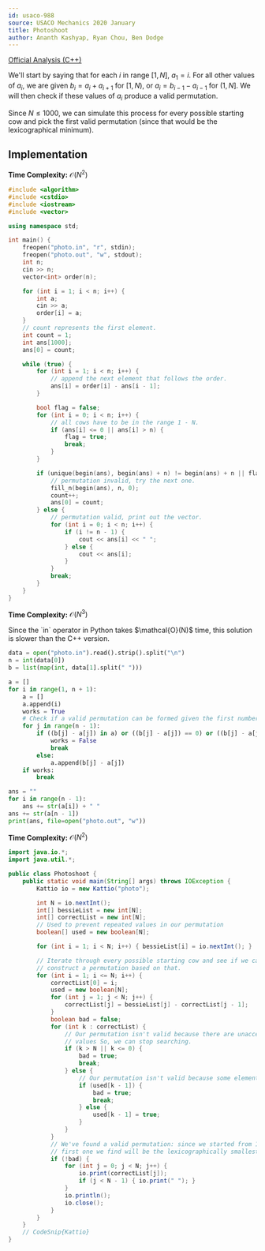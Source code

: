 ```yaml
---
id: usaco-988
source: USACO Mechanics 2020 January
title: Photoshoot
author: Ananth Kashyap, Ryan Chou, Ben Dodge
---
```


[Official Analysis (C++)](http://www.usaco.org/current/data/sol_photo_mechanics_jan20.html)

We'll start by saying that for each $i$ in range $[1, N]$, $a_1 = i$. For all other values of $a_i$, we are given $b_i = a_i + a_{i+1}$ for $[1, N)$, or $a_i = b_{i -1} - a_{i - 1}$ for $(1, N]$. We will then check if these values of $a_i$ produce a valid permutation.


Since $N \leq 1000$, we can simulate this process for every possible starting cow and pick the first valid permutation (since that would be the lexicographical minimum).

## Implementation


<LanguageSection>

<CPPSection>

**Time Complexity:** $\mathcal{O}(N^2)$

```cpp
#include <algorithm>
#include <cstdio>
#include <iostream>
#include <vector>

using namespace std;

int main() {
	freopen("photo.in", "r", stdin);
	freopen("photo.out", "w", stdout);
	int n;
	cin >> n;
	vector<int> order(n);

	for (int i = 1; i < n; i++) {
		int a;
		cin >> a;
		order[i] = a;
	}
	// count represents the first element.
	int count = 1;
	int ans[1000];
	ans[0] = count;

	while (true) {
		for (int i = 1; i < n; i++) {
			// append the next element that follows the order.
			ans[i] = order[i] - ans[i - 1];
		}

		bool flag = false;
		for (int i = 0; i < n; i++) {
			// all cows have to be in the range 1 - N.
			if (ans[i] <= 0 || ans[i] > n) {
				flag = true;
				break;
			}
		}

		if (unique(begin(ans), begin(ans) + n) != begin(ans) + n || flag) {
			// permutation invalid, try the next one.
			fill_n(begin(ans), n, 0);
			count++;
			ans[0] = count;
		} else {
			// permutation valid, print out the vector.
			for (int i = 0; i < n; i++) {
				if (i != n - 1) {
					cout << ans[i] << " ";
				} else {
					cout << ans[i];
				}
			}
			break;
		}
	}
}
```
</CPPSection>
<PySection>

**Time Complexity:** $\mathcal{O}(N^3)$

<Info title="Time Complexity">
Since the `in` operator in Python takes $\mathcal{O}(N)$ time, this solution is slower than the C++ version.
</Info>

```py
data = open("photo.in").read().strip().split("\n")
n = int(data[0])
b = list(map(int, data[1].split(" ")))

a = []
for i in range(1, n + 1):
	a = []
	a.append(i)
	works = True
	# Check if a valid permutation can be formed given the first number
	for j in range(n - 1):
		if ((b[j] - a[j]) in a) or ((b[j] - a[j]) == 0) or ((b[j] - a[j]) > n):
			works = False
			break
		else:
			a.append(b[j] - a[j])
	if works:
		break

ans = ""
for i in range(n - 1):
	ans += str(a[i]) + " "
ans += str(a[n - 1])
print(ans, file=open("photo.out", "w"))
```

</PySection>
<JavaSection>

**Time Complexity:** $\mathcal{O}(N^2)$

```java
import java.io.*;
import java.util.*;

public class Photoshoot {
	public static void main(String[] args) throws IOException {
		Kattio io = new Kattio("photo");

		int N = io.nextInt();
		int[] bessieList = new int[N];
		int[] correctList = new int[N];
		// Used to prevent repeated values in our permutation
		boolean[] used = new boolean[N];

		for (int i = 1; i < N; i++) { bessieList[i] = io.nextInt(); }

		// Iterate through every possible starting cow and see if we can
		// construct a permutation based on that.
		for (int i = 1; i <= N; i++) {
			correctList[0] = i;
			used = new boolean[N];
			for (int j = 1; j < N; j++) {
				correctList[j] = bessieList[j] - correctList[j - 1];
			}
			boolean bad = false;
			for (int k : correctList) {
				// Our permutation isn't valid because there are unacceptable
				// values So, we can stop searching.
				if (k > N || k <= 0) {
					bad = true;
					break;
				} else {
					// Our permutation isn't valid because some elements repeat
					if (used[k - 1]) {
						bad = true;
						break;
					} else {
						used[k - 1] = true;
					}
				}
			}
			// We've found a valid permutation: since we started from 1, the
			// first one we find will be the lexicographically smallest one
			if (!bad) {
				for (int j = 0; j < N; j++) {
					io.print(correctList[j]);
					if (j < N - 1) { io.print(" "); }
				}
				io.println();
				io.close();
			}
		}
	}
	// CodeSnip{Kattio}
}
```
</JavaSection>

</LanguageSection>
